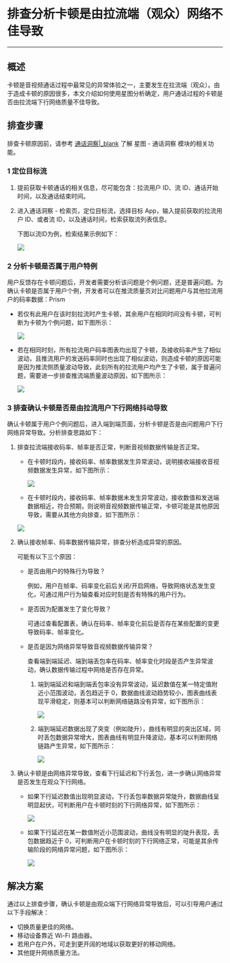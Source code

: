# 排查分析卡顿是由拉流端（观众）网络不佳导致

- - -

## 概述

卡顿是音视频通话过程中最常见的异常体验之一，主要发生在拉流端（观众）。由于造成卡顿的原因很多，本文介绍如何使用星图分析确定，用户通话过程的卡顿是否由拉流端下行网络质量不佳导致。

## 排查步骤

<Note title="说明">

排查卡顿原因前，请参考 [通话洞察\|_blank](../../Guides/Communication%20Insights/Function%20introduction.mdx) 了解 星图 - 通话洞察 模块的相关功能。
</Note>

### 1 定位目标流

1. 提前获取卡顿通话的相关信息，尽可能包含：拉流用户 ID、流 ID、通话开始时间，以及通话结束时间。

2. 进入通话洞察 - 检索页，定位目标流，选择目标 App，输入提前获取的拉流用户 ID、或者流 ID，以及通话时间，检索获取流列表信息。

    下图以流ID为例，检索结果示例如下：

    <Frame width="512" height="auto" caption=""><img src="https://storage.zego.im/sdk-doc/Pics/Prism/2_dingweimubiaoliu.png" /></Frame>


### 2 分析卡顿是否属于用户特例

用户反馈存在卡顿问题后，开发者需要分析该问题是个例问题，还是普遍问题。为确认卡顿是否属于用户个例，开发者可以在推流质量页对比问题用户与其他拉流用户的码率数据：Prism

- 若仅有此用户在该时刻拉流时产生卡顿，其余用户在相同时间没有卡顿，可判断为卡顿为个例问题，如下图所示：

    <Frame width="512" height="auto" caption=""><img src="https://storage.zego.im/sdk-doc/Pics/xingtu_anli/kadunpaicha_xiaxingwangluo/4_kadungeli.png" /></Frame>

- 若在相同时刻，所有拉流用户码率图表均出现了卡顿，及接收码率产生了相似波动，且推流用户的发送码率同时也出现了相似波动，则造成卡顿的原因可能是因为推流侧质量波动导致，此刻所有的拉流用户均产生了卡顿，属于普遍问题，需要进一步排查推流端质量波动原因，如下图所示：

  <Accordion title="普遍卡顿问题的码率与卡顿率示意图" defaultOpen="false">
      <Frame width="512" height="auto" caption=""><img src="https://storage.zego.im/sdk-doc/Pics/xingtu_anli/kadunpaicha_xiaxingwangluo/3_suoyouyonghukadun.png" /></Frame>
  </Accordion>




### 3 排查确认卡顿是否是由拉流用户下行网络抖动导致

确认卡顿属于用户个例问题后，进入端到端页面，分析卡顿是否是由问题用户下行网络异常导致。分析排查思路如下：

1. 排查拉流端接收码率、帧率是否正常，判断音视频数据传输是否正常。

    - 在卡顿时段内，接收码率、帧率数据发生异常波动，说明接收端接收音视频数据发生异常，如下图所示：

        <Frame width="512" height="auto" caption=""><img src="https://storage.zego.im/sdk-doc/Pics/xingtu_anli/kadunpaicha_xiaxingwangluo/5_zhenmalvyichang.png" /></Frame>

    - 在卡顿时段内，接收码率、帧率数据未发生异常波动，接收数值和发送端数据相近，符合预期，则说明音视频数据传输正常，卡顿可能是其他原因导致，需要从其他方向排查，如下图所示：

    <Accordion title="拉流端接受码率及帧率正常示意图" defaultOpen="false">
        <Frame width="512" height="auto" caption=""><img src="https://storage.zego.im/sdk-doc/Pics/xingtu_anli/kadunpaicha_xiaxingwangluo/6_zhenmalvzhengchang.png" /></Frame>
    </Accordion>

2. 确认接收帧率、码率数据传输异常，排查分析造成异常的原因。

    可能有以下三个原因：

    - 是否由用户的特殊行为导致？

        例如，用户在帧率、码率变化前后关闭/开启网络，导致网络状态发生变化，可通过用户行为轴查看对应时刻是否有特殊的用户行为。

    - 是否因为配置发生了变化导致？

        可通过查看配置表，确认在码率、帧率变化前后是否存在某些配置的变更导致码率、帧率变化。

    - 是否是因为网络异常导致音视频数据传输异常？

        查看端到端延迟、端到端丢包率在码率、帧率变化时段是否产生异常波动，确认数据传输过程中网络是否存在异常。

        1. 端到端延迟和端到端丢包率没有异常波动，延迟数值在某一特定值附近小范围波动，丢包趋近于 0，数据曲线波动趋势较小，图表曲线表现平滑稳定，则基本可以判断网络链路没有异常，如下图所示：

            <Accordion title="网络链路正常示意图" defaultOpen="false">
                <Frame width="512" height="auto" caption=""><img src="https://storage.zego.im/sdk-doc/Pics/xingtu_anli/kadunpaicha_xiaxingwangluo/8_duandoduanzhengchang.png" /></Frame>
            </Accordion>

        2. 端到端延迟数据出现了突变（例如陡升），曲线有明显的突出区域，同时丢包数据异常增大，图表曲线有明显升降波动，基本可以判断网络链路产生异常，如下图所示：

            <Frame width="512" height="auto" caption=""><img src="https://storage.zego.im/sdk-doc/Pics/xingtu_anli/kadunpaicha_xiaxingwangluo/11_duandaoduanyichang.png" /></Frame>

3. 确认卡顿是由网络异常导致，查看下行延迟和下行丢包，进一步确认网络异常是否发生在观众下行网络。

    - 如果下行延迟数值出现明显波动，下行丢包率数据异常陡升，数据曲线呈明显起伏，可判断用户在卡顿时刻的下行网络异常，如下图所示：
                
        <Frame width="512" height="auto" caption=""><img src="https://storage.zego.im/sdk-doc/Pics/xingtu_anli/kadunpaicha_xiaxingwangluo/13_xiaxingyichang.png" /></Frame>

    - 如果下行延迟在某一数值附近小范围波动，曲线没有明显的陡升表现，丢包数据趋近于 0，可判断用户在卡顿时刻的下行网络正常，可能是其余传输阶段的网络异常问题，如下图所示：
        
        <Accordion title="下行网络正常示意图" defaultOpen="false">
            <Frame width="512" height="auto" caption=""><img src="https://storage.zego.im/sdk-doc/Pics/xingtu_anli/kadunpaicha_xiaxingwangluo/10_xaixingzhengchang.png" /></Frame>
        </Accordion>

## 解决方案

通过以上排查步骤，确认卡顿是由观众端下行网络异常导致后，可以引导用户通过以下手段解决：
- 切换质量更佳的网络。
- 移动设备靠近 Wi-Fi 路由器。
- 若用户在户外，可走到更开阔的地域以获取更好的移动网络。
- 其他提升网络质量方法。
